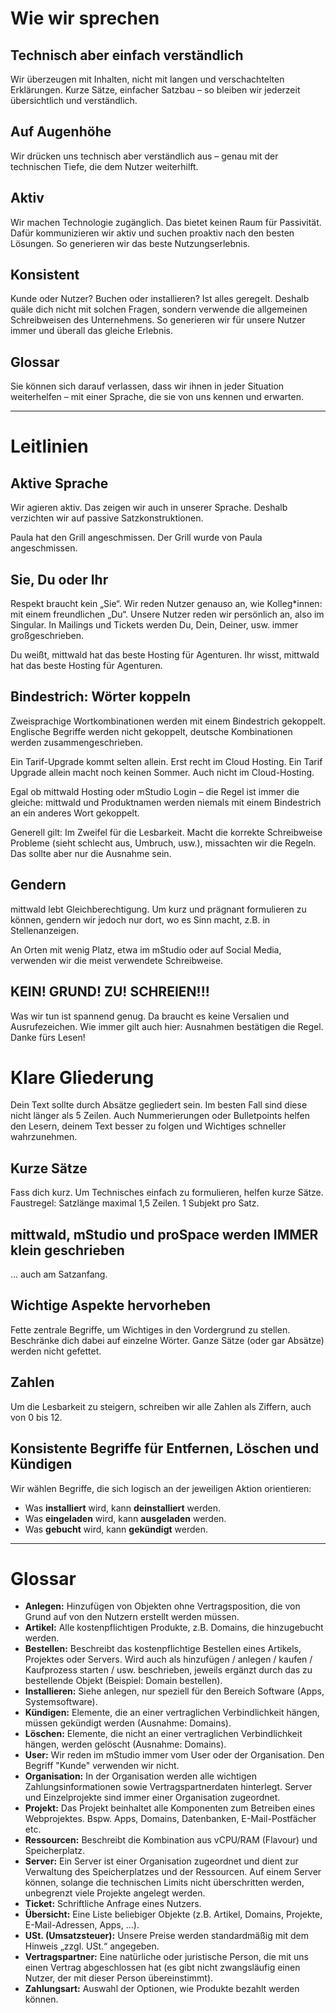 # Wie wir sprechen

## Technisch aber einfach verständlich

Wir überzeugen mit Inhalten, nicht mit langen und verschachtelten Erklärungen.
Kurze Sätze, einfacher Satzbau – so bleiben wir jederzeit übersichtlich und
verständlich.

## Auf Augenhöhe

Wir drücken uns technisch aber verständlich aus – genau mit der technischen
Tiefe, die dem Nutzer weiterhilft.

## Aktiv

Wir machen Technologie zugänglich. Das bietet keinen Raum für Passivität. Dafür
kommunizieren wir aktiv und suchen proaktiv nach den besten Lösungen. So
generieren wir das beste Nutzungserlebnis.

## Konsistent

Kunde oder Nutzer? Buchen oder installieren? Ist alles geregelt. Deshalb quäle
dich nicht mit solchen Fragen, sondern verwende die allgemeinen Schreibweisen
des Unternehmens. So generieren wir für unsere Nutzer immer und überall das
gleiche Erlebnis.

## Glossar

Sie können sich darauf verlassen, dass wir ihnen in jeder Situation weiterhelfen
– mit einer Sprache, die sie von uns kennen und erwarten.

---

# Leitlinien

## Aktive Sprache

Wir agieren aktiv. Das zeigen wir auch in unserer Sprache. Deshalb verzichten
wir auf passive Satzkonstruktionen.

<DoAndDont>
  <Do>Paula hat den Grill angeschmissen.</Do>
  <Dont>Der Grill wurde von Paula angeschmissen.</Dont>
</DoAndDont>

## Sie, Du oder Ihr

Respekt braucht kein „Sie“. Wir reden Nutzer genauso an, wie Kolleg\*innen: mit
einem freundlichen „Du“. Unsere Nutzer reden wir persönlich an, also im
Singular. In Mailings und Tickets werden Du, Dein, Deiner, usw. immer
großgeschrieben.

<DoAndDont>
  <Do>Du weißt, mittwald hat das beste Hosting für Agenturen.</Do>
  <Dont>Ihr wisst, mittwald hat das beste Hosting für Agenturen.</Dont>
</DoAndDont>

## Bindestrich: Wörter koppeln

Zweisprachige Wortkombinationen werden mit einem Bindestrich gekoppelt.
Englische Begriffe werden nicht gekoppelt, deutsche Kombinationen werden
zusammengeschrieben.

<DoAndDont>
  <Do>Ein Tarif-Upgrade kommt selten allein. Erst recht im Cloud Hosting.</Do>
  <Dont>
    Ein Tarif Upgrade allein macht noch keinen Sommer. Auch nicht im
    Cloud-Hosting.
  </Dont>
</DoAndDont>

Egal ob mittwald Hosting oder mStudio Login – die Regel ist immer die gleiche:
mittwald und Produktnamen werden niemals mit einem Bindestrich an ein anderes
Wort gekoppelt.

Generell gilt: Im Zweifel für die Lesbarkeit. Macht die korrekte Schreibweise
Probleme (sieht schlecht aus, Umbruch, usw.), missachten wir die Regeln. Das
sollte aber nur die Ausnahme sein.

## Gendern

mittwald lebt Gleichberechtigung. Um kurz und prägnant formulieren zu können,
gendern wir jedoch nur dort, wo es Sinn macht, z.B. in Stellenanzeigen.

An Orten mit wenig Platz, etwa im mStudio oder auf Social Media, verwenden wir
die meist verwendete Schreibweise.

## KEIN! GRUND! ZU! SCHREIEN!!!

Was wir tun ist spannend genug. Da braucht es keine Versalien und
Ausrufezeichen. Wie immer gilt auch hier: Ausnahmen bestätigen die Regel. Danke
fürs Lesen!

# Klare Gliederung

Dein Text sollte durch Absätze gegliedert sein. Im besten Fall sind diese nicht
länger als 5 Zeilen. Auch Nummerierungen oder Bulletpoints helfen den Lesern,
deinem Text besser zu folgen und Wichtiges schneller wahrzunehmen.

## Kurze Sätze

Fass dich kurz. Um Technisches einfach zu formulieren, helfen kurze Sätze.
Faustregel: Satzlänge maximal 1,5 Zeilen. 1 Subjekt pro Satz.

## mittwald, mStudio und proSpace werden IMMER klein geschrieben

... auch am Satzanfang.

## Wichtige Aspekte hervorheben

Fette zentrale Begriffe, um Wichtiges in den Vordergrund zu stellen. Beschränke
dich dabei auf einzelne Wörter. Ganze Sätze (oder gar Absätze) werden nicht
gefettet.

## Zahlen

Um die Lesbarkeit zu steigern, schreiben wir alle Zahlen als Ziffern, auch von 0
bis 12.

## Konsistente Begriffe für Entfernen, Löschen und Kündigen
Wir wählen Begriffe, die sich logisch an der jeweiligen Aktion orientieren: 

* Was **installiert** wird, kann **deinstalliert** werden. 
* Was **eingeladen** wird, kann **ausgeladen** werden. 
* Was **gebucht** wird, kann **gekündigt** werden.


---

# Glossar

- **Anlegen:** Hinzufügen von Objekten ohne Vertragsposition, die von Grund auf
  von den Nutzern erstellt werden müssen.
- **Artikel:** Alle kostenpflichtigen Produkte, z.B. Domains, die hinzugebucht
  werden.
- **Bestellen:** Beschreibt das kostenpflichtige Bestellen eines Artikels,
  Projektes oder Servers. Wird auch als hinzufügen / anlegen / kaufen /
  Kaufprozess starten / usw. beschrieben, jeweils ergänzt durch das zu bestellende
  Objekt (Beispiel: Domain bestellen).
- **Installieren:** Siehe anlegen, nur speziell für den Bereich Software (Apps,
  Systemsoftware).
- **Kündigen:** Elemente, die an einer vertraglichen Verbindlichkeit hängen,
  müssen gekündigt werden (Ausnahme: Domains).
- **Löschen:** Elemente, die nicht an einer vertraglichen Verbindlichkeit
  hängen, werden gelöscht (Ausnahme: Domains).
- **User:** Wir reden im mStudio immer vom User oder der Organisation. Den
  Begriff "Kunde" verwenden wir nicht.
- **Organisation:** In der Organisation werden alle wichtigen
  Zahlungsinformationen sowie Vertragspartnerdaten hinterlegt. Server und
  Einzelprojekte sind immer einer Organisation zugeordnet.
- **Projekt:** Das Projekt beinhaltet alle Komponenten zum Betreiben eines
  Webprojektes. Bspw. Apps, Domains, Datenbanken, E-Mail-Postfächer etc.
- **Ressourcen:** Beschreibt die Kombination aus vCPU/RAM (Flavour) und
  Speicherplatz.
- **Server:** Ein Server ist einer Organisation zugeordnet und dient zur
  Verwaltung des Speicherplatzes und der Ressourcen. Auf einem Server können,
  solange die technischen Limits nicht überschritten werden, unbegrenzt viele
  Projekte angelegt werden.
- **Ticket:** Schriftliche Anfrage eines Nutzers.
- **Übersicht:** Eine Liste beliebiger Objekte (z.B. Artikel, Domains, Projekte,
  E-Mail-Adressen, Apps, …).
- **USt. (Umsatzsteuer):** Unsere Preise werden standardmäßig mit dem Hinweis
  „zzgl. USt.“ angegeben.
- **Vertragspartner:** Eine natürliche oder juristische Person, die mit uns
  einen Vertrag abgeschlossen hat (es gibt nicht zwangsläufig einen Nutzer, der
  mit dieser Person übereinstimmt).
- **Zahlungsart:** Auswahl der Optionen, wie Produkte bezahlt werden können.
